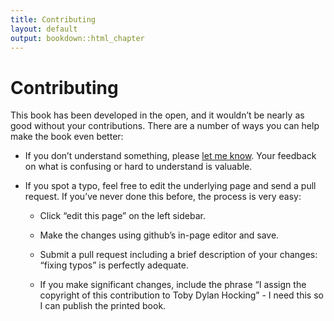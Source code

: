 ```yaml
---
title: Contributing
layout: default
output: bookdown::html_chapter
---
```


# Contributing

This book has been developed in the open, and it wouldn't be nearly as good 
without your contributions. There are a number of ways you can help make the
book even better:

* If you don't understand something, please 
  [let me know](mailto:tdhock5@gmail.com). Your feedback on what is confusing
  or hard to understand is valuable.

* If you spot a typo, feel free to edit the underlying page and send a pull 
  request. If you've never done this before, the process is very easy: 
  
    * Click "edit this page" on the left sidebar.
  
    * Make the changes using github's in-page editor and save.
    
    * Submit a pull request including a brief description of your changes: 
      "fixing typos" is perfectly adequate.
      
    * If you make significant changes, include the phrase "I assign the 
      copyright of this contribution to Toby Dylan Hocking" - 
	  I need this so I can publish the printed book.
